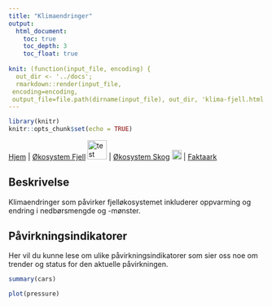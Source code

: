 ```yaml
---
title: "Klimaendringer"
output:
  html_document:
    toc: true
    toc_depth: 3
    toc_float: true
    
knit: (function(input_file, encoding) {
  out_dir <- '../docs';
  rmarkdown::render(input_file,
 encoding=encoding,
 output_file=file.path(dirname(input_file), out_dir, 'klima-fjell.html'))})
---
```


```r
library(knitr)
knitr::opts_chunk$set(echo = TRUE)
```


[Hjem](https://ninanor.github.io/IBECA) | 
[Økosystem Fjell](https://ninanor.github.io/IBECA/fjell)
![test](../figures/fjellLogo.png){width=1cm} |
[Økosystem Skog](https://ninanor.github.io/IBECA/skog)
![test](../figures/skogLogo.png){width=0.5cm} |
[Faktaark](https://ninanor.github.io/IBECA/faktaark)


## Beskrivelse
Klimaendringer som påvirker fjelløkosystemet inkluderer oppvarming og endring i 
nedbørsmengde og -mønster.


## Påvirkningsindikatorer
Her vil du kunne lese om ulike påvirkningsindikatorer som sier oss noe om
trender og status for den aktuelle påvirkningen. 

```r
summary(cars)
```


```r
plot(pressure)
```





